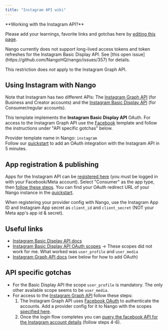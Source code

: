```yaml
---
title: "Instagram API wiki"
---
```


<Info>
**Working with the Instagram API?**

Please add your learnings, favorite links and gotchas here by
[editing this page](https://github.com/nangohq/nango/tree/master/docs/docs/providers/instagram.md).

</Info>

<Warning>
Nango currently does not support long-lived access tokens and token refreshes
for the Instagram Basic Display API. See
[this open issue](https://github.com/NangoHQ/nango/issues/357) for details.

This restriction does _not_ apply to the Instagram Graph API.

</Warning>

## Using Instagram with Nango[](#using-instagram-with-nango "Direct link to Using Instagram with Nango")

Note that Instagram has two different APIs: The
[Instagram Graph API](https://developers.facebook.com/docs/instagram-api) (for
Business and Creator accounts) and the
[Instagram Basic Display API](https://developers.facebook.com/docs/instagram-basic-display-api)
(for Consumer/regular accounts).

This template implements the **Instagram Basic Display API** OAuth. For access
to the Instagram Graph API use the [Facebook](/providers/facebook) template and
follow the instructions under "API specific gotchas" below.

Provider template name in Nango: `instagram`  
Follow our [quickstart](/quickstart) to add an OAuth integration with the
Instagram API in 5 minutes.

## App registration & publishing[](#app-registration--publishing "Direct link to App registration & publishing")

Apps for the Instagram API can be
[registered here](https://developers.facebook.com/apps) (you must be logged in
with your Facebook/Meta account). Select "Consumer" as the app type, then
[follow these steps](https://developers.facebook.com/docs/instagram-basic-display-api/getting-started#step-1--create-a-facebook-app).
You can find your OAuth redirect URL of your Nango instance in the
[quickstart](/quickstart).

When registering your provider config with Nango, use the Instagram App ID and
Instagram App secret as `client_id` and `client_secret` (NOT your Meta app's app
id & secret).

## Useful links[](#useful-links "Direct link to Useful links")

- [Instagram Basic Display API docs](https://developers.facebook.com/docs/instagram-basic-display-api)
- [Instagram Basic Display API OAuth scopes](https://developers.facebook.com/docs/instagram-basic-display-api/overview/permissions)
  \-> These scopes did not work for me. What worked was `user_profile` and
  `user_media`
- [Instagram Graph API docs](https://developers.facebook.com/docs/instagram-api)
  (see below for how to add OAuth)

## API specific gotchas[](#api-specific-gotchas "Direct link to API specific gotchas")

- For the Basic Display API the scope `user_profile` is mandatory. The only
  other available scope seems to be `user_media`.
- For access to the
  [Instagram Graph API](https://developers.facebook.com/docs/instagram-api)
  follow these steps:
  1.  The Instagram Graph API uses [Facebook OAuth](/providers/facebook) to
      authenticate the accounts. Add a provider config for it to Nango with the
      scopes
      [specified here](https://developers.facebook.com/docs/instagram-api/getting-started#2--implement-facebook-login).
  2.  Once the login flow completes you can
      [query the facebook API for the Instagram account details](https://developers.facebook.com/docs/instagram-api/getting-started#4--get-the-user-s-pages)
      (follow steps 4-6).
